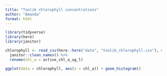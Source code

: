 ```yaml
---
title: "Toolik chlorophyll concentrations"
author: "Amanda"
format: html
---
```


```r
library(tidyverse)
library(here)
library(janitor)
```
```r
chlorophyll <- read_csv(here::here("data", "toolik_chlorophyll.csv"), na = ".") %>% 
  janitor::clean_names() %>% 
  rename(chl_a = active_chl_a_ug_l)
```
```r
ggplot(data = chlorophyll, aes(x = chl_a)) + geom_histogram()
```

